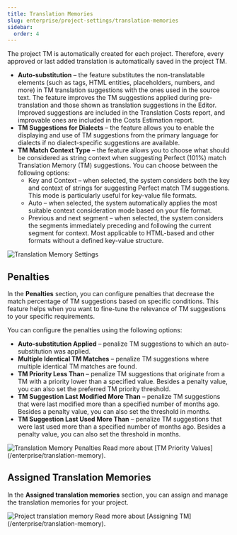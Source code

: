 ```yaml
---
title: Translation Memories
slug: enterprise/project-settings/translation-memories
sidebar:
  order: 4
---
```



The project TM is automatically created for each project. Therefore, every approved or last added translation is automatically saved in the project TM.

* **Auto-substitution** &ndash; the feature substitutes the non-translatable elements (such as tags, HTML entities, placeholders, numbers, and more) in TM translation suggestions with the ones used in the source text. The feature improves the TM suggestions applied during pre-translation and those shown as translation suggestions in the Editor. Improved suggestions are included in the Translation Costs report, and improvable ones are included in the Costs Estimation report.
* **TM Suggestions for Dialects** &ndash; the feature allows you to enable the displaying and use of TM suggestions from the primary language for dialects if no dialect-specific suggestions are available.
* **TM Match Context Type** &ndash; the feature allows you to choose what should be considered as string context when suggesting Perfect (101%) match Translation Memory (TM) suggestions. You can choose between the following options:
  * Key and Context &ndash; when selected, the system considers both the key and context of strings for suggesting Perfect match TM suggestions. This mode is particularly useful for key-value file formats.
  * Auto &ndash; when selected, the system automatically applies the most suitable context consideration mode based on your file format.
  * Previous and next segment &ndash; when selected, the system considers the segments immediately preceding and following the current segment for context. Most applicable to HTML-based and other formats without a defined key-value structure.

<Image src={tmSettings} alt="Translation Memory Settings" />

## Penalties

In the **Penalties** section, you can configure penalties that decrease the match percentage of TM suggestions based on specific conditions. This feature helps when you want to fine-tune the relevance of TM suggestions to your specific requirements.

You can configure the penalties using the following options:

* **Auto-substitution Applied** &ndash; penalize TM suggestions to which an auto-substitution was applied.
* **Multiple Identical TM Matches** &ndash; penalize TM suggestions where multiple identical TM matches are found.
* **TM Priority Less Than** &ndash; penalize TM suggestions that originate from a TM with a priority lower than a specified value. Besides a penalty value, you can also set the preferred TM priority threshold.
* **TM Suggestion Last Modified More Than** &ndash; penalize TM suggestions that were last modified more than a specified number of months ago. Besides a penalty value, you can also set the threshold in months.
* **TM Suggestion Last Used More Than** &ndash; penalize TM suggestions that were last used more than a specified number of months ago. Besides a penalty value, you can also set the threshold in months.

<Image src={tmPenalties} alt="Translation Memory Penalties" />

<ReadMore>
  Read more about [TM Priority Values](/enterprise/translation-memory).
</ReadMore>

## Assigned Translation Memories

In the **Assigned translation memories** section, you can assign and manage the translation memories for your project.

<Image src={tmAssigning} alt="Project translation memory" />

<ReadMore>
  Read more about [Assigning TM](/enterprise/translation-memory).
</ReadMore>
